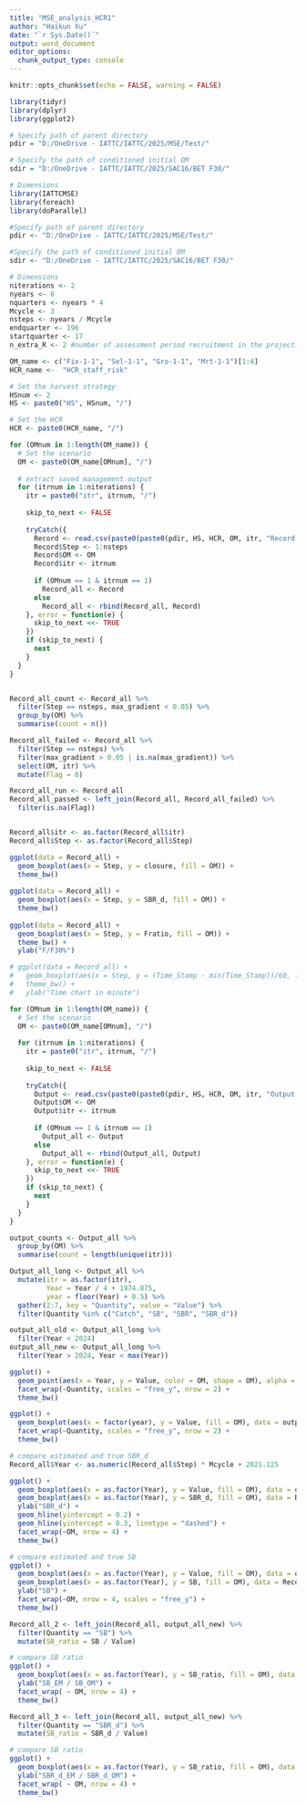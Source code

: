 ```yaml
---
title: "MSE_analysis_HCR1"
author: "Haikun Xu"
date: "`r Sys.Date()`"
output: word_document
editor_options: 
  chunk_output_type: console
---
```


```r
knitr::opts_chunk$set(echo = FALSE, warning = FALSE)
```

```r

library(tidyr)
library(dplyr)
library(ggplot2)

# Specify path of parent directory
pdir = "D:/OneDrive - IATTC/IATTC/2025/MSE/Test/"

# Specify the path of conditioned initial OM
sdir = "D:/OneDrive - IATTC/IATTC/2025/SAC16/BET F30/"

# Dimensions
library(IATTCMSE)
library(foreach)
library(doParallel)

#Specify path of parent directory
pdir <- "D:/OneDrive - IATTC/IATTC/2025/MSE/Test/"

#Specify the path of conditioned initial OM
sdir <- "D:/OneDrive - IATTC/IATTC/2025/SAC16/BET F30/"

# Dimensions
niterations <- 2
nyears <- 6
nquarters <- nyears * 4
Mcycle <- 3
nsteps <- nyears / Mcycle
endquarter <- 196
startquarter <- 17
n_extra_R <- 2 #number of assessment period recruitment in the projection

OM_name <- c("Fix-1-1", "Sel-1-1", "Gro-1-1", "Mrt-1-1")[1:4]
HCR_name <-  "HCR_staff_risk"

# Set the harvest strategy
HSnum <- 2
HS <- paste0("HS", HSnum, "/")

# Set the HCR
HCR <- paste0(HCR_name, "/")
```

```r
for (OMnum in 1:length(OM_name)) {
  # Set the scenario
  OM <- paste0(OM_name[OMnum], "/")
  
  # extract saved management output
  for (itrnum in 1:niterations) {
    itr = paste0("itr", itrnum, "/")
    
    skip_to_next <- FALSE
    
    tryCatch({
      Record <- read.csv(paste0(paste0(pdir, HS, HCR, OM, itr, "Record.csv")))
      Record$Step <- 1:nsteps
      Record$OM <- OM
      Record$itr <- itrnum
      
      if (OMnum == 1 & itrnum == 1)
        Record_all <- Record
      else
        Record_all <- rbind(Record_all, Record)
    }, error = function(e) {
      skip_to_next <<- TRUE
    })
    if (skip_to_next) {
      next
    }
  }
}


Record_all_count <- Record_all %>%
  filter(Step == nsteps, max_gradient < 0.05) %>%
  group_by(OM) %>%
  summarise(count = n())

Record_all_failed <- Record_all %>%
  filter(Step == nsteps) %>%
  filter(max_gradient > 0.05 | is.na(max_gradient)) %>%
  select(OM, itr) %>%
  mutate(Flag = 0)

Record_all_run <- Record_all
Record_all_passed <- left_join(Record_all, Record_all_failed) %>%
  filter(is.na(Flag))


Record_all$itr <- as.factor(Record_all$itr)
Record_all$Step <- as.factor(Record_all$Step)

ggplot(data = Record_all) +
  geom_boxplot(aes(x = Step, y = closure, fill = OM)) +
  theme_bw()
  
ggplot(data = Record_all) +
  geom_boxplot(aes(x = Step, y = SBR_d, fill = OM)) +
  theme_bw()
 
ggplot(data = Record_all) +
  geom_boxplot(aes(x = Step, y = Fratio, fill = OM)) +
  theme_bw() +
  ylab("F/F30%")

# ggplot(data = Record_all) +
#   geom_boxplot(aes(x = Step, y = (Time_Stamp - min(Time_Stamp))/60, fill = OM)) +
#   theme_bw() +
#   ylab("Time chart in minute")
```

```r
for (OMnum in 1:length(OM_name)) {
  # Set the scenario
  OM <- paste0(OM_name[OMnum], "/")
  
  for (itrnum in 1:niterations) {
    itr = paste0("itr", itrnum, "/")
    
    skip_to_next <- FALSE
    
    tryCatch({
      Output <- read.csv(paste0(paste0(pdir, HS, HCR, OM, itr, "Output.csv")))
      Output$OM <- OM
      Output$itr <- itrnum
      
      if (OMnum == 1 & itrnum == 1)
        Output_all <- Output
      else
        Output_all <- rbind(Output_all, Output)
    }, error = function(e) {
      skip_to_next <<- TRUE
    })
    if (skip_to_next) {
      next
    }
  }
}

output_counts <- Output_all %>%
  group_by(OM) %>%
  summarise(count = length(unique(itr)))

Output_all_long <- Output_all %>%
  mutate(itr = as.factor(itr),
         Year = Year / 4 + 1974.875,
         year = floor(Year) + 0.5) %>%
  gather(2:7, key = "Quantity", value = "Value") %>%
  filter(Quantity %in% c("Catch", "SB", "SBR", "SBR_d"))

output_all_old <- Output_all_long %>%
  filter(Year < 2024)
output_all_new <- Output_all_long %>%
  filter(Year > 2024, Year < max(Year))

ggplot() +
  geom_point(aes(x = Year, y = Value, color = OM, shape = OM), alpha = 1, data = output_all_new) +
  facet_wrap(~Quantity, scales = "free_y", nrow = 2) +
  theme_bw()

ggplot() +
  geom_boxplot(aes(x = factor(year), y = Value, fill = OM), data = output_all_new) +
  facet_wrap(~Quantity, scales = "free_y", nrow = 2) +
  theme_bw()
```

```r
# compare estimated and true SBR_d
Record_all$Year <- as.numeric(Record_all$Step) * Mcycle + 2021.125

ggplot() +
  geom_boxplot(aes(x = as.factor(Year), y = Value, fill = OM), data = output_all_new %>% filter(Quantity == "SBR_d", Year %in% Record_all$Year)) +
  geom_boxplot(aes(x = as.factor(Year), y = SBR_d, fill = OM), data = Record_all) +
  ylab("SBR_d") +
  geom_hline(yintercept = 0.2) +
  geom_hline(yintercept = 0.3, linetype = "dashed") +
  facet_wrap(~OM, nrow = 4) +
  theme_bw()

# compare estimated and true SB
ggplot() +
  geom_boxplot(aes(x = as.factor(Year), y = Value, fill = OM), data = output_all_new %>% filter(Quantity == "SB", Year %in% Record_all$Year)) +
  geom_boxplot(aes(x = as.factor(Year), y = SB, fill = OM), data = Record_all) +
  ylab("SB") +
  facet_wrap(~OM, nrow = 4, scales = "free_y") +
  theme_bw()

Record_all_2 <- left_join(Record_all, output_all_new) %>%
  filter(Quantity == "SB") %>%
  mutate(SB_ratio = SB / Value)

# compare SB ratio
ggplot() +
  geom_boxplot(aes(x = as.factor(Year), y = SB_ratio, fill = OM), data = Record_all_2) +
  ylab("SB_EM / SB_OM") +
  facet_wrap( ~ OM, nrow = 4) +
  theme_bw()

Record_all_3 <- left_join(Record_all, output_all_new) %>%
  filter(Quantity == "SBR_d") %>%
  mutate(SB_ratio = SBR_d / Value)

# compare SB ratio
ggplot() +
  geom_boxplot(aes(x = as.factor(Year), y = SB_ratio, fill = OM), data = Record_all_3) +
  ylab("SBR_d_EM / SBR_d_OM") +
  facet_wrap( ~ OM, nrow = 4) +
  theme_bw()
```